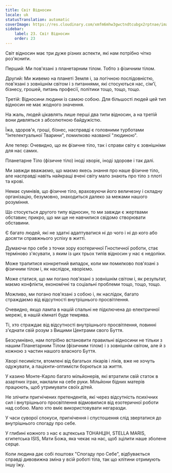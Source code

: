 ```yaml
---
title: Світ Відносин
locale: uk
statusTranslation: automatic
coverImage: https://res.cloudinary.com/xmfm6mhw3gwctndtcubgx2rptnae/image/upload/v1740468922/small_cover_tratado_de_psicologia_revolucionaria_a4c0dca4e0.webp
sidebar:
    label: 23. Світ Відносин
    order: 23
---
```

Світ відносин має три дуже різних аспекти, які нам потрібно чітко роз'яснити.

Перший: Ми пов'язані з планетарним тілом. Тобто з фізичним тілом.

Другий: Ми живемо на планеті Земля і, за логічною послідовністю, пов'язані з зовнішнім світом і з питаннями, які стосуються нас, сім'ї, бізнесу, грошей, питань професії, політики тощо, тощо, тощо.

Третій: Відносини людини із самою собою. Для більшості людей цей тип відносин не має жодного значення.

На жаль, людей цікавлять лише перші два типи відносин, а на третій вони дивляться з абсолютною байдужістю.

Їжа, здоров'я, гроші, бізнес, насправді є головними турботами "Інтелектуальної Тварини", помилково названої "людиною".

Але тепер: Очевидно, що як фізичне тіло, так і справи світу є зовнішніми для нас самих.

Планетарне Тіло (фізичне тіло) іноді хворіє, іноді здорове і так далі.

Ми завжди вважаємо, що маємо якесь знання про наше фізичне тіло, але насправді навіть найкращі вчені світу мало знають про тіло з плоті та крові.

Немає сумнівів, що фізичне тіло, враховуючи його величезну і складну організацію, безумовно, знаходиться далеко за межами нашого розуміння.

Що стосується другого типу відносин, то ми завжди є жертвами обставин; прикро, що ми ще не навчилися свідомо створювати обставини.

Є багато людей, які не здатні адаптуватися ні до чого і ні до кого або досягти справжнього успіху в житті.

Думаючи про себе з точки зору езотеричної Гностичної роботи, стає терміново з'ясувати, з яким із цих трьох типів відносин у нас є недоліки.

Може трапитися конкретний випадок, коли ми помилково пов'язані з фізичним тілом і, як наслідок, хворіємо.

Може статися, що ми погано пов'язані з зовнішнім світом і, як результат, маємо конфлікти, економічні та соціальні проблеми тощо, тощо, тощо.

Можливо, ми погано пов'язані з собою і, як наслідок, багато страждаємо від відсутності внутрішнього просвітлення.

Очевидно, якщо лампа в нашій спальні не підключена до електричної мережі, в нашій кімнаті буде темрява.

Ті, хто страждає від відсутності внутрішнього просвітлення, повинні з'єднати свій розум з Вищими Центрами свого Буття.

Безсумнівно, нам потрібно встановити правильні відносини не тільки з нашим Планетарним Тілом (фізичним тілом) і з зовнішнім світом, але й з кожною з частин нашого власного Буття.

Хворі песимісти, втомлені від багатьох лікарів і ліків, вже не хочуть одужувати, а пацієнти-оптимісти борються за життя.

У казино Монте-Карло багато мільйонерів, які втратили свій статок в азартних іграх, наклали на себе руки. Мільйони бідних матерів працюють, щоб утримувати своїх дітей.

Не злічити пригнічених претендентів, які через відсутність психічних сил і внутрішнього просвітлення відмовилися від езотеричної роботи над собою. Мало хто вміє використовувати негаразди.

У часи суворої спокуси, пригнічення і спустошення слід звертатися до внутрішнього спогаду про себе.

У глибині кожного з нас є ацтекська ТОНАНЦІН, STELLA MARIS, єгипетська ISIS, Мати Божа, яка чекає на нас, щоб зцілити наше зболене серце.

Коли людина дає собі поштовх "Спогаду про Себе", відбувається справді дивовижна зміна у всій роботі тіла, так що клітини отримують іншу їжу.

